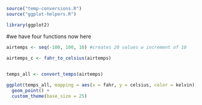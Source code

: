 ```r
source("temp-conversions.R")
source("ggplot-helpers.R")

library(ggplot2)
```

#we have four functions now here

```r
airtemps <- seq(-100, 100, 10) #creates 20 values w increment of 10

airtemps_c <- fahr_to_celsius(airtemps)
  
```

```r
temps_all <- convert_temps(airtemps)
```

```r
ggplot(temps_all, mapping = aes(x = fahr, y = celsius, color = kelvin)) +
  geom_point() +
  custom_theme(base_size = 25)
```

